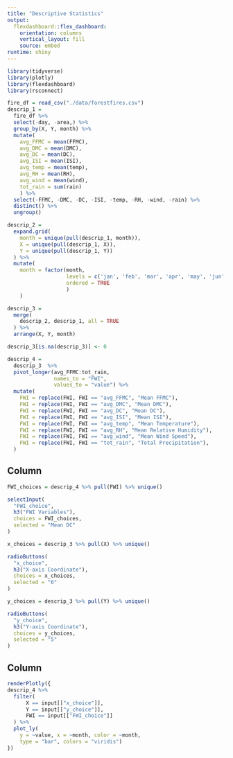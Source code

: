 ```yaml
---
title: "Descriptive Statistics"
output: 
  flexdashboard::flex_dashboard:
    orientation: columns
    vertical_layout: fill
    source: embed
runtime: shiny
---
```


```r
library(tidyverse)
library(plotly)
library(flexdashboard)
library(rsconnect)
```

```r
fire_df = read_csv("./data/forestfires.csv")
descrip_1 = 
  fire_df %>% 
  select(-day, -area,) %>% 
  group_by(X, Y, month) %>% 
  mutate(
    avg_FFMC = mean(FFMC),
    avg_DMC = mean(DMC),
    avg_DC = mean(DC),
    avg_ISI = mean(ISI),
    avg_temp = mean(temp),
    avg_RH = mean(RH),
    avg_wind = mean(wind),
    tot_rain = sum(rain)
    ) %>% 
  select(-FFMC, -DMC, -DC, -ISI, -temp, -RH, -wind, -rain) %>% 
  distinct() %>% 
  ungroup()

descrip_2 = 
  expand.grid(
    month = unique(pull(descrip_1, month)),
    X = unique(pull(descrip_1, X)),
    Y = unique(pull(descrip_1, Y))
  ) %>% 
  mutate(
    month = factor(month, 
                   levels = c('jan', 'feb', 'mar', 'apr', 'may', 'jun', 'jul', 'aug', 'sep', 'oct', 'nov', 'dec'),
                   ordered = TRUE
                   )
    )

descrip_3 = 
  merge(
    descrip_2, descrip_1, all = TRUE
  ) %>% 
  arrange(X, Y, month)

descrip_3[is.na(descrip_3)] <- 0

descrip_4 = 
  descrip_3  %>% 
  pivot_longer(avg_FFMC:tot_rain,
               names_to = "FWI",
               values_to = "value") %>% 
  mutate(
    FWI = replace(FWI, FWI == "avg_FFMC", "Mean FFMC"),
    FWI = replace(FWI, FWI == "avg_DMC", "Mean DMC"),
    FWI = replace(FWI, FWI == "avg_DC", "Mean DC"),
    FWI = replace(FWI, FWI == "avg_ISI", "Mean ISI"),
    FWI = replace(FWI, FWI == "avg_temp", "Mean Temperature"),
    FWI = replace(FWI, FWI == "avg_RH", "Mean Relative Humidity"),
    FWI = replace(FWI, FWI == "avg_wind", "Mean Wind Speed"),
    FWI = replace(FWI, FWI == "tot_rain", "Total Precipitation"),
  )
```


Column {.sidebar}
-----------------------------------------------------------------------

```r
FWI_choices = descrip_4 %>% pull(FWI) %>% unique()

selectInput(
  "FWI_choice",
  h3("FWI Variables"),
  choices = FWI_choices,
  selected = "Mean DC"
)

x_choices = descrip_3 %>% pull(X) %>% unique()

radioButtons(
  "x_choice",
  h3("X-axis Coordinate"),
  choices = x_choices,
  selected = "6"
)

y_choices = descrip_3 %>% pull(Y) %>% unique()

radioButtons(
  "y_choice",
  h3("Y-axis Coordinate"),
  choices = y_choices,
  selected = "5"
)

```


Column {}
-----------------------------------------------------------------------


```r
renderPlotly({
descrip_4 %>% 
  filter(
      X == input[["x_choice"]],
      Y == input[["y_choice"]],
      FWI == input[["FWI_choice"]]
  ) %>% 
  plot_ly(
    y = ~value, x = ~month, color = ~month,
    type = "bar", colors = "viridis")
})
```
